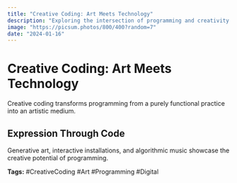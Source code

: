 ```yaml
---
title: "Creative Coding: Art Meets Technology"
description: "Exploring the intersection of programming and creativity to build expressive digital experiences."
image: "https://picsum.photos/800/400?random=7"
date: "2024-01-16"
---
```


# Creative Coding: Art Meets Technology

Creative coding transforms programming from a purely functional practice into an artistic medium.

## Expression Through Code

Generative art, interactive installations, and algorithmic music showcase the creative potential of programming.

**Tags:** #CreativeCoding #Art #Programming #Digital 